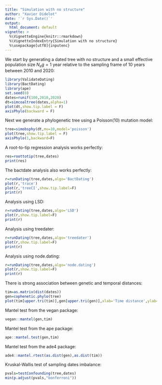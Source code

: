 ```yaml
---
title: "Simulation with no structure"
author: "Xavier Didelot"
date: '`r Sys.Date()`'
output:
  html_document: default
vignette: >
  %\VignetteEngine{knitr::rmarkdown}
  %\VignetteIndexEntry{Simulation with no structure}
  %\usepackage[utf8]{inputenc}
---
```


We start by generating a dated tree with no structure and a small effective population size 
$N_e g=1$ year relative to the sampling frame of 10 years between 2010 and 2020:

```r
library(ValidateDating)
library(BactDating)
library(ape)
set.seed(0)
dates=runif(100,2010,2020)
dt=simcoaltree(dates,alpha=1)
plot(dt,show.tip.label = F)
axisPhylo(backward = F)
```

Next we generate a phylogenetic tree using a Poisson(10) mutation model:
```r
tree=simobsphy(dt,mu=10,model='poisson')
plot(tree,show.tip.label = F)
axisPhylo(1,backward=F)
```

A root-to-tip regression analysis works perfectly:

```r
res=roottotip(tree,dates)
print(res)
```

The bactdate analysis also works perfectly:

```r
r=runDating(tree,dates,algo='BactDating')
plot(r,'trace')
plot(r,'treeCI',show.tip.label=F)
print(r)
```

Analysis using LSD:
```r
r=runDating(tree,dates,algo='LSD')
plot(r,show.tip.label=F)
print(r)
```

Analysis using treedater:

```r
r=runDating(tree,dates,algo='treedater')
plot(r,show.tip.label=F)
print(r)
```

Analysis using node.dating:
```r
r=runDating(tree,dates,algo='node.dating')
plot(r,show.tip.label=F)
print(r)
```

There is strong association between genetic and temporal distances:

```r
tim=as.matrix(dist(dates))
gen=cophenetic.phylo(tree)
plot(tim[upper.tri(tim)],gen[upper.tri(gen)],xlab='Time distance',ylab='Genetic distance')
```

Mantel test from the vegan package:
```r
vegan::mantel(gen,tim)
```

Mantel test from the ape package:
```r
ape::mantel.test(gen,tim)
```

Mantel test from the ade4 package:
```r
ade4::mantel.rtest(as.dist(gen),as.dist(tim))
```

Kruskal-Wallis test of sampling dates imbalance:
```r
pvals=testConfounding(tree,dates)
min(p.adjust(pvals,"bonferroni"))
```
